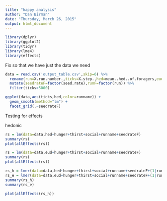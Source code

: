 ```yaml
---
title: "happy analysis"
author: "Dan Birman"
date: "Thursday, March 26, 2015"
output: html_document
---
```


```r
library(dplyr)
library(ggplot2)
library(tidyr)
library(lme4)
library(effects)
```

Fix so that we have just the data we need

```r
data = read.csv('output_table.csv',skip=6) %>%
  rename(run=X.run.number.,ticks=X.step.,hed=mean..hed..of.foragers,eud=mean..eud..of.foragers, hunger=mean..hunger..of.foragers,thirst=mean..thirst..of.foragers, social=mean..social..of.foragers) %>%
  mutate(seedrateF=factor(seed.rate),runF=factor(run)) %>%
  filter(ticks>5000)
```

```r
ggplot(data,aes(ticks,hed,color=runname)) +
  geom_smooth(method="lm") +
  facet_grid(.~seedrateF)
```

Testing for effects

hedonic
```r
rs = lm(data=data,hed~hunger+thirst+social+runname+seedrateF)
summary(rs)
plot(allEffects(rs))
```

```r
rs = lm(data=data,eud~hunger+thirst+social+runname+seedrateF)
summary(rs)
plot(allEffects(rs))
```

```r
rs_h = lmer(data=data,hed~hunger+thirst+social+runname+seedrateF+(1|run))
rs_e = lmer(data=data,eud~hunger+thirst+social+runname+seedrateF+(1|run))
summary(rs_h)
summary(rs_e)
```

```r
plot(allEffects(rs_h))
```

